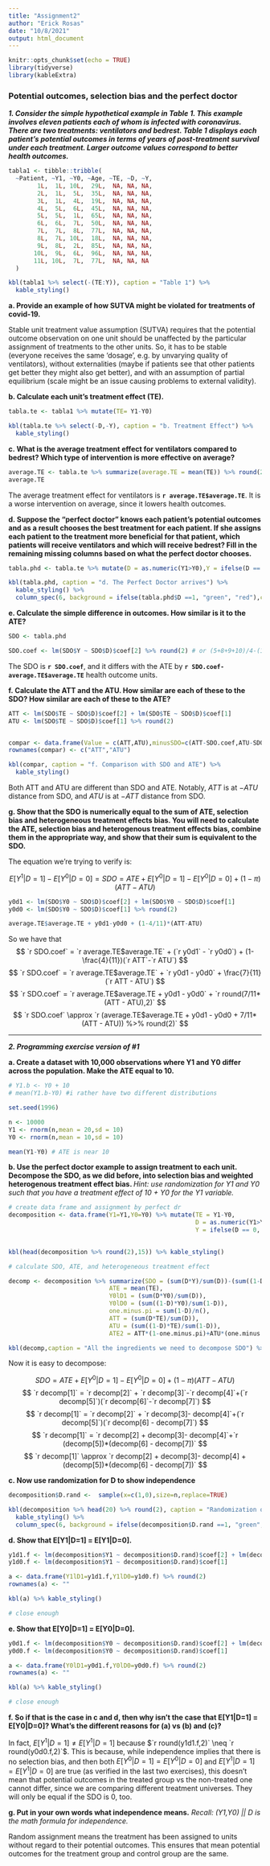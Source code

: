 ```yaml
---
title: "Assignment2"
author: "Erick Rosas"
date: "10/8/2021"
output: html_document
---
```


```r
knitr::opts_chunk$set(echo = TRUE)
library(tidyverse)
library(kableExtra)
```

### Potential outcomes, selection bias and the perfect doctor

***1.	Consider the simple hypothetical example in Table 1.  This example involves eleven patients each of whom is infected with coronavirus. There are two treatments: ventilators and bedrest.  Table 1 displays each patient’s potential outcomes in terms of years of post-treatment survival under each treatment. Larger outcome values correspond to better health outcomes.*** 

```r
tabla1 <- tibble::tribble(
  ~Patient, ~Y1, ~Y0, ~Age, ~TE, ~D, ~Y,
        1L,  1L, 10L,  29L,  NA, NA, NA,
        2L,  1L,  5L,  35L,  NA, NA, NA,
        3L,  1L,  4L,  19L,  NA, NA, NA,
        4L,  5L,  6L,  45L,  NA, NA, NA,
        5L,  5L,  1L,  65L,  NA, NA, NA,
        6L,  6L,  7L,  50L,  NA, NA, NA,
        7L,  7L,  8L,  77L,  NA, NA, NA,
        8L,  7L, 10L,  18L,  NA, NA, NA,
        9L,  8L,  2L,  85L,  NA, NA, NA,
       10L,  9L,  6L,  96L,  NA, NA, NA,
       11L, 10L,  7L,  77L,  NA, NA, NA
  )

kbl(tabla1 %>% select(-(TE:Y)), caption = "Table 1") %>% 
  kable_styling()

```

**a.	Provide an example of how SUTVA might be violated for treatments of covid-19.**

Stable unit treatment value assumption (SUTVA) requires that the potential outcome observation on one unit should be unaffected by the particular assignment of treatments to the other units. So, it has to be stable (everyone receives the same 'dosage', e.g. by unvarying quality of ventilators), without externalities (maybe if patients see that other patients get better they might also get better), and with an assumption of partial equilibrium (scale might be an issue causing problems to external validity).

**b.	Calculate each unit’s treatment effect (TE).**

```r
tabla.te <- tabla1 %>% mutate(TE= Y1-Y0)

kbl(tabla.te %>% select(-D,-Y), caption = "b. Treatment Effect") %>% 
  kable_styling()

```


**c.	What is the average treatment effect for ventilators compared to bedrest?  Which type of intervention is more effective on average?**

```r

average.TE <- tabla.te %>% summarize(average.TE = mean(TE)) %>% round(2)
average.TE

```

The average treatment effect for ventilators is **`r average.TE$average.TE`**. It is a worse intervention on average, since it lowers health outcomes.

**d.	Suppose the “perfect doctor” knows each patient’s potential outcomes and as a result chooses the best treatment for each patient. If she assigns each patient to the treatment more beneficial for that patient, which patients will receive ventilators and which will receive bedrest? Fill in the remaining missing columns based on what the perfect doctor chooses.**

```r
tabla.phd <- tabla.te %>% mutate(D = as.numeric(Y1>Y0),Y = ifelse(D == 0, Y0,Y1))

kbl(tabla.phd, caption = "d. The Perfect Doctor arrives") %>% 
  kable_styling() %>% 
  column_spec(6, background = ifelse(tabla.phd$D ==1, "green", "red"),color = "white")


```


**e.	Calculate the simple difference in outcomes.  How similar is it to the ATE?**

```r

SDO <- tabla.phd

SDO.coef <- lm(SDO$Y ~ SDO$D)$coef[2] %>% round(2) # or (5+8+9+10)/4-(10+5+4+6+7+8+10)/7


```


The SDO is **`r SDO.coef`**, and it differs with the ATE by **`r SDO.coef-average.TE$average.TE`** health outcome units. 


**f.	Calculate the ATT and the ATU. How similar are each of these to the SDO?  How similar are each of these to the ATE?**

```r

ATT <- lm(SDO$TE ~ SDO$D)$coef[2] + lm(SDO$TE ~ SDO$D)$coef[1] 
ATU <- lm(SDO$TE ~ SDO$D)$coef[1] %>% round(2)


compar <- data.frame(Value = c(ATT,ATU),minusSDO=c(ATT-SDO.coef,ATU-SDO.coef),minusATE=c(ATT-average.TE$average.TE,ATU-average.TE$average.TE)) %>% round(2)
rownames(compar) <- c("ATT","ATU")

kbl(compar, caption = "f. Comparison with SDO and ATE") %>% 
  kable_styling()

```

Both ATT and ATU are different than SDO and ATE. Notably, $ATT$ is at $-ATU$ distance from SDO, and $ATU$ is at $-ATT$ distance from SDO.  


**g.	Show that the SDO is numerically equal to the sum of ATE, selection bias and heterogeneous treatment effects bias.  You will need to calculate the ATE, selection bias and heterogenous treatment effects bias, combine them in the appropriate way, and show that their sum is equivalent to the SDO.**


The equation we're trying to verify is:

$$ E[Y^1|D=1]-E[Y^0|D=0] = SDO = ATE + E[Y^0|D=1] - E[Y^0|D=0] + (1-\pi)(ATT-ATU)$$

```r
y0d1 <- lm(SDO$Y0 ~ SDO$D)$coef[2] + lm(SDO$Y0 ~ SDO$D)$coef[1] 
y0d0 <- lm(SDO$Y0 ~ SDO$D)$coef[1] %>% round(2)

average.TE$average.TE + y0d1-y0d0 + (1-4/11)*(ATT-ATU)

```


So we have that 
$$ `r SDO.coef` = `r average.TE$average.TE` + (`r y0d1` - `r y0d0`) + (1-\frac{4}{11})(`r ATT`-`r ATU`) $$
$$ `r SDO.coef` = `r average.TE$average.TE` + `r y0d1 - y0d0` + \frac{7}{11}(`r ATT - ATU`) $$
$$ `r SDO.coef` = `r average.TE$average.TE + y0d1 - y0d0` + `r round(7/11*(ATT - ATU),2)` $$
$$ `r SDO.coef` \approx `r (average.TE$average.TE + y0d1 - y0d0 + 7/11*(ATT - ATU)) %>% round(2)` $$

-----

***2.	Programming exercise version of #1***

**a.	Create a dataset with 10,000 observations where Y1 and Y0 differ across the population.  Make the ATE equal to 10.** 

```r
# Y1.b <- Y0 + 10 
# mean(Y1.b-Y0) #i rather have two different distributions
```


```r
set.seed(1996)

n <- 10000
Y1 <- rnorm(n,mean = 20,sd = 10)
Y0 <- rnorm(n,mean = 10,sd = 10)

mean(Y1-Y0) # ATE is near 10

```


**b.	Use the perfect doctor example to assign treatment to each unit. Decompose the SDO, as we did before, into selection bias and weighted heterogenous treatment effect bias. **
     *Hint: use randomization for Y1 and Y0 such that you have a treatment effect of 10 + Y0 for the Y1 variable.*

```r
# create data frame and assignment by perfect dr
decomposition <- data.frame(Y1=Y1,Y0=Y0) %>% mutate(TE = Y1-Y0,
                                                    D = as.numeric(Y1>Y0),
                                                    Y = ifelse(D == 0, Y0, Y1))
                                                  

kbl(head(decomposition %>% round(2),15)) %>% kable_styling()

```

```r
# calculate SDO, ATE, and heterogeneous treatment effect

decomp <- decomposition %>% summarize(SDO = (sum(D*Y)/sum(D))-(sum((1-D)*Y)/sum(1-D)),
                            ATE = mean(TE),
                            Y0lD1 = (sum(D*Y0)/sum(D)),
                            Y0lD0 = (sum((1-D)*Y0)/sum(1-D)),
                            one.minus.pi = sum(1-D)/n(),
                            ATT = (sum(D*TE)/sum(D)),
                            ATU = (sum((1-D)*TE)/sum(1-D)),
                            ATE2 = ATT*(1-one.minus.pi)+ATU*(one.minus.pi)) %>% round(2) # only for validation 

kbl(decomp,caption = "All the ingredients we need to decompose SDO") %>% kable_styling()

```

Now it is easy to decompose:

$$SDO = ATE + E[Y^0|D=1] - E[Y^0|D=0] + (1-\pi)(ATT-ATU)$$
$$ `r decomp[1]` = `r decomp[2]` + `r decomp[3]`-`r decomp[4]`+(`r decomp[5]`)(`r decomp[6]`-`r decomp[7]`) $$
$$ `r decomp[1]` = `r decomp[2]` + `r decomp[3]- decomp[4]`+(`r decomp[5]`)(`r decomp[6] - decomp[7]`) $$
$$ `r decomp[1]` = `r decomp[2] + decomp[3]- decomp[4]`+`r (decomp[5])*(decomp[6] - decomp[7])` $$
$$ `r decomp[1]` \approx `r decomp[2] + decomp[3]- decomp[4] + (decomp[5])*(decomp[6] - decomp[7])` $$

**c.	Now use randomization for D to show independence**

```r
decomposition$D.rand <-  sample(x=c(1,0),size=n,replace=TRUE)

kbl(decomposition %>% head(20) %>% round(2), caption = "Randomization of treatment") %>% 
  kable_styling() %>% 
  column_spec(6, background = ifelse(decomposition$D.rand ==1, "green", "red"),color = "white")


```

     
**d.	Show that E[Y1|D=1] = E[Y1|D=0].**  

```r
y1d1.f <- lm(decomposition$Y1 ~ decomposition$D.rand)$coef[2] + lm(decomposition$Y1 ~ decomposition$D.rand)$coef[1] 
y1d0.f <- lm(decomposition$Y1 ~ decomposition$D.rand)$coef[1] 

a <- data.frame(Y1lD1=y1d1.f,Y1lD0=y1d0.f) %>% round(2)
rownames(a) <- ""

kbl(a) %>% kable_styling()

# close enough

```


**e.	Show that E[Y0|D=1] = E[Y0|D=0].**

```r

y0d1.f <- lm(decomposition$Y0 ~ decomposition$D.rand)$coef[2] + lm(decomposition$Y0 ~ decomposition$D.rand)$coef[1]
y0d0.f <- lm(decomposition$Y0 ~ decomposition$D.rand)$coef[1]

a <- data.frame(Y0lD1=y0d1.f,Y0lD0=y0d0.f) %>% round(2)
rownames(a) <- ""

kbl(a) %>% kable_styling()

# close enough

```


**f.	So if that is the case in c and d, then why isn’t the case that E[Y1|D=1] = E[Y0|D=0]? What’s the different reasons for (a) vs (b) and (c)?**

In fact, $E[Y^1|D=1] \neq E[Y^1|D=1]$ because $`r round(y1d1.f,2)` \neq `r round(y0d0.f,2)`$. This is because, while independence implies that there is no selection bias, and then both $E[Y^0|D=1] = E[Y^0|D=0]$ and $E[Y^1|D=1] = E[Y^1|D=0]$ are true (as verified in the last two exercises), this doesn't mean that potential outcomes in the treated group vs the non-treated one cannot differ, since we are comparing different treatment universes. They will only be equal if the SDO is 0, too.  


**g.	Put in your own words what independence means.** 
    *Recall: (Y1,Y0) _||_ D is the math formula for independence.* 

Random assignment means the treatment has been assigned to units without regard to their potential outcomes. This ensures that mean potential outcomes for the treatment group and control group are the same. 



